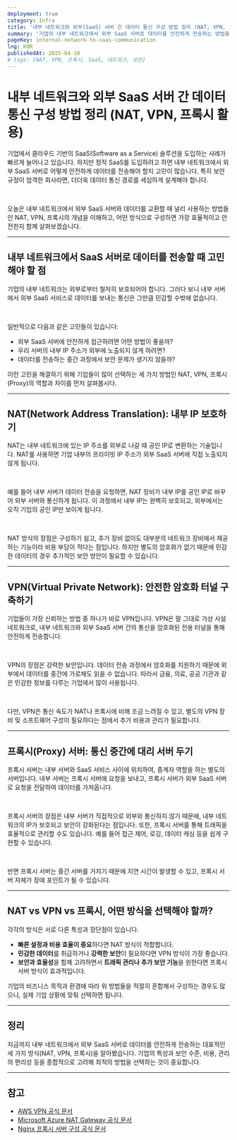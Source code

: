 ```yaml
---
deployment: true
category: Infra
title: '내부 네트워크와 외부(SaaS) 서버 간 데이터 통신 구성 방법 정리 (NAT, VPN, 프록시 활용)'
summary: '기업의 내부 네트워크에서 외부 SaaS 서버로 데이터를 안전하게 전송하는 방법을 NAT, VPN, 프록시를 중심으로 알아봅시다.'
pageKey: internal-network-to-saas-communication
lng: KOR
publishedAt: 2025-04-18
# tags: [NAT, VPN, 프록시, SaaS, 네트워크, 보안]
---
```


# 내부 네트워크와 외부 SaaS 서버 간 데이터 통신 구성 방법 정리 (NAT, VPN, 프록시 활용)

기업에서 클라우드 기반의 SaaS(Software as a Service) 솔루션을 도입하는 사례가 빠르게 늘어나고 있습니다. 하지만 정작 SaaS를 도입하려고 하면 내부 네트워크에서 외부 SaaS 서버로 어떻게 안전하게 데이터를 전송해야 할지 고민이 많습니다. 특히 보안 규정이 엄격한 회사라면, 더더욱 데이터 통신 경로를 세심하게 설계해야 합니다.

<br />

오늘은 내부 네트워크에서 외부 SaaS 서버와 데이터를 교환할 때 널리 사용하는 방법들인 NAT, VPN, 프록시의 개념을 이해하고, 어떤 방식으로 구성하면 가장 효율적이고 안전한지 함께 살펴보겠습니다.

---

## 내부 네트워크에서 SaaS 서버로 데이터를 전송할 때 고민해야 할 점

기업의 내부 네트워크는 외부로부터 철저히 보호되어야 합니다. 그러다 보니 내부 서버에서 외부 SaaS 서비스로 데이터를 보내는 통신은 그만큼 민감할 수밖에 없습니다.

<br />

일반적으로 다음과 같은 고민들이 있습니다:

- 외부 SaaS 서버에 안전하게 접근하려면 어떤 방법이 좋을까?
- 우리 서버의 내부 IP 주소가 외부에 노출되지 않게 하려면?
- 데이터를 전송하는 중간 과정에서 보안 문제가 생기지 않을까?

이런 고민을 해결하기 위해 기업들이 많이 선택하는 세 가지 방법인 NAT, VPN, 프록시(Proxy)의 역할과 차이를 먼저 살펴봅시다.

---

## NAT(Network Address Translation): 내부 IP 보호하기

<codeline>NAT</codeline>는 내부 네트워크에 있는 IP 주소를 외부로 나갈 때 공인
IP로 변환하는 기술입니다. NAT를 사용하면 기업 내부의 프라이빗 IP 주소가 외부
SaaS 서버에 직접 노출되지 않게 됩니다.

<br />

예를 들어 내부 서버가 데이터 전송을 요청하면, NAT 장비가 내부 IP를 공인 IP로 바꾸어 외부 서버와 통신하게 됩니다. 이 과정에서 내부 IP는 완벽히 보호되고, 외부에서는 오직 기업의 공인 IP만 보이게 됩니다.

<br />

NAT 방식의 장점은 구성하기 쉽고, 추가 장비 없이도 대부분의 네트워크 장비에서 제공하는 기능이라 비용 부담이 적다는 점입니다. 하지만 별도의 암호화가 없기 때문에 민감한 데이터의 경우 추가적인 보안 방안이 필요할 수 있습니다.

---

## VPN(Virtual Private Network): 안전한 암호화 터널 구축하기

기업들이 가장 신뢰하는 방법 중 하나가 바로 <codeline>VPN</codeline>입니다. VPN은 말 그대로 가상 사설 네트워크로, 내부 네트워크와 외부 SaaS 서버 간의 통신을 암호화된 전용 터널을 통해 안전하게 전송합니다.

<br />

VPN의 장점은 강력한 보안입니다. 데이터 전송 과정에서 암호화를 지원하기 때문에 외부에서 데이터를 중간에 가로채도 읽을 수 없습니다. 따라서 금융, 의료, 공공 기관과 같은 민감한 정보를 다루는 기업에서 많이 사용됩니다.

<br />

다만, VPN은 통신 속도가 NAT나 프록시에 비해 조금 느려질 수 있고, 별도의 VPN 장비 및 소프트웨어 구성이 필요하다는 점에서 추가 비용과 관리가 필요합니다.

---

## 프록시(Proxy) 서버: 통신 중간에 대리 서버 두기

<codeline>프록시 서버</codeline>는 내부 서버와 SaaS 서비스 사이에 위치하여,
중계자 역할을 하는 별도의 서버입니다. 내부 서버는 프록시 서버에 요청을 보내고,
프록시 서버가 외부 SaaS 서버로 요청을 전달하여 데이터를 가져옵니다.

<br />

프록시 서버의 장점은 내부 서버가 직접적으로 외부와 통신하지 않기 때문에, 내부 네트워크의 IP가 보호되고 보안이 강화된다는 점입니다. 또한, 프록시 서버를 통해 트래픽을 효율적으로 관리할 수도 있습니다. 예를 들어 접근 제어, 로깅, 데이터 캐싱 등을 쉽게 구현할 수 있습니다.

<br />

반면 프록시 서버는 중간 서버를 거치기 때문에 지연 시간이 발생할 수 있고, 프록시 서버
자체가 장애 포인트가 될 수 있습니다.

---

## NAT vs VPN vs 프록시, 어떤 방식을 선택해야 할까?

각각의 방식은 서로 다른 특성과 장단점이 있습니다.

- **빠른 설정과 비용 효율이 중요**하다면 NAT 방식이 적합합니다.
- **민감한 데이터**를 취급하거나 **강력한 보안**이 필요하다면 VPN 방식이 가장 좋습니다.
- **보안과 효율성**을 함께 고려하면서 **트래픽 관리나 추가 보안 기능**을 원한다면 프록시 서버 방식이 효과적입니다.

기업의 비즈니스 목적과 환경에 따라 위 방법들을 적절히 혼합해서 구성하는 경우도 많으니, 실제 기업 상황에 맞춰 선택하면 됩니다.

---

## 정리

지금까지 내부 네트워크에서 외부 SaaS 서버로 데이터를 안전하게 전송하는 대표적인 세 가지 방식(NAT, VPN, 프록시)을 알아봤습니다. 기업의 특성과 보안 수준, 비용, 관리의 편리성 등을 종합적으로 고려해 최적의 방법을 선택하는 것이 중요합니다.

---

## 참고

- [AWS VPN 공식 문서](https://docs.aws.amazon.com/vpn/latest/s2svpn/SetUpVPNConnections.html)
- [Microsoft Azure NAT Gateway 공식 문서](https://learn.microsoft.com/ko-kr/azure/virtual-network/nat-overview)
- [Nginx 프록시 서버 구성 공식 문서](https://docs.nginx.com/nginx/admin-guide/web-server/reverse-proxy/)
